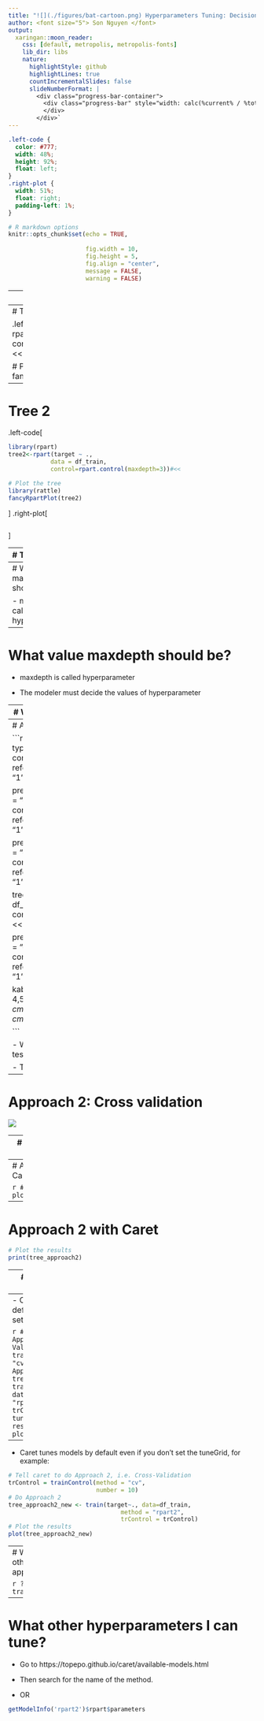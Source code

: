 ---
title: "![](./figures/bat-cartoon.png) Hyperparameters Tuning: Decision Tree"
author: <font size="5"> Son Nguyen </font>
output:
  xaringan::moon_reader:
    css: [default, metropolis, metropolis-fonts]
    lib_dir: libs
    nature:
      highlightStyle: github
      highlightLines: true
      countIncrementalSlides: false
      slideNumberFormat: |
        <div class="progress-bar-container">
          <div class="progress-bar" style="width: calc(%current% / %total% * 100%);">
          </div>
        </div>`
---

<style>

.remark-slide-content {
  background-color: #FFFFFF;
  border-top: 80px solid #F9C389;
  font-size: 17px;
  font-weight: 300;
  line-height: 1.5;
  padding: 1em 2em 1em 2em
}

.inverse {
  background-color: #696767;
  border-top: 80px solid #696767;
  text-shadow: none;
  background-image: url(https://github.com/goodekat/presentations/blob/master/2019-isugg-gganimate-spooky/figures/spider.png?raw=true);
	background-position: 50% 75%;
  background-size: 150px;
}

.your-turn{
  background-color: #8C7E95;
  border-top: 80px solid #F9C389;
  text-shadow: none;
  background-image: url(https://github.com/goodekat/presentations/blob/master/2019-isugg-gganimate-spooky/figures/spider.png?raw=true);
	background-position: 95% 90%;
  background-size: 75px;
}

.title-slide {
  background-color: #F9C389;
  border-top: 80px solid #F9C389;
  background-image: none;
}

.title-slide > h1  {
  color: #111111;
  font-size: 40px;
  text-shadow: none;
  font-weight: 400;
  text-align: left;
  margin-left: 15px;
  padding-top: 80px;
}
.title-slide > h2  {
  margin-top: -25px;
  padding-bottom: -20px;
  color: #111111;
  text-shadow: none;
  font-weight: 300;
  font-size: 35px;
  text-align: left;
  margin-left: 15px;
}
.title-slide > h3  {
  color: #111111;
  text-shadow: none;
  font-weight: 300;
  font-size: 25px;
  text-align: left;
  margin-left: 15px;
  margin-bottom: -30px;
}

</style>

```{css, echo=FALSE}
.left-code {
  color: #777;
  width: 48%;
  height: 92%;
  float: left;
}
.right-plot {
  width: 51%;
  float: right;
  padding-left: 1%;
}
```

```{r setup, include = FALSE}

# R markdown options
knitr::opts_chunk$set(echo = TRUE, 
                      
                      fig.width = 10,
                      fig.height = 5,
                      fig.align = "center", 
                      message = FALSE,
                      warning = FALSE)

```

---
# Data Preparation

```{r}
library(tidyverse)
library(rpart)
df = read_csv("../data/titanic.csv")

# Set the target variable
names(df)[8] <- 'target'

# Remove some columns
df <- df %>% select(-PassengerId, -Ticket, -Name, -Cabin)

# Correct variables' types
df$target <- factor(df$target)
df$Pclass = factor(df$Pclass)
df$Sex <- factor(df$Sex)
df$Embarked <- factor(df$Embarked)

# Handle missing values
df$Age[is.na(df$Age)] = mean(df$Age, na.rm = TRUE)

df = drop_na(df)

# Split the data to train and test
library(caret)
set.seed(00000)
splitIndex <- createDataPartition(df$target, p = .90, 
                                  list = FALSE)
df_train <- df[ splitIndex,]
df_test <- df[-splitIndex,]
```

---
# Tree 1

.left-code[
```{r step7, eval=FALSE}
library(rpart)
tree1<-rpart(target ~ ., 
            data = df_train,
            control=rpart.control(maxdepth=2))#<<

# Plot the tree
library(rattle)
fancyRpartPlot(tree1)
```
]
.right-plot[
```{r, ref.label = "step7", echo = FALSE, fig.height = 6, fig.width = 7}
```
]

---
# Tree 2

.left-code[
```{r step71, eval=FALSE}
library(rpart)
tree2<-rpart(target ~ ., 
            data = df_train,
            control=rpart.control(maxdepth=3))#<<

# Plot the tree
library(rattle)
fancyRpartPlot(tree2)
```
]
.right-plot[
```{r, ref.label = "step71", echo = FALSE, cache = FALSE, fig.height = 6, fig.width = 7}
```
]

---
# Tree 3

.left-code[
```{r step7111, eval=FALSE}
library(rpart)
tree3<-rpart(target ~ ., 
            data = df_train,
            control=rpart.control(maxdepth=5))#<<

# Plot the tree
library(rattle)
fancyRpartPlot(tree3)
```
]
.right-plot[
```{r, ref.label = "step7111", echo = FALSE, cache = FALSE, fig.height = 6, fig.width = 7}
```
]



---
# What value maxdepth should be?

- maxdepth is called hyperparameter

---
# What value maxdepth should be?

- maxdepth is called hyperparameter

- The modeler must decide the values of hyperparameter

---
# What value maxdepth should be?

- maxdepth is called hyperparameter

- The modeler must decide the values of hyperparameter

- What is the best value for maxdepth? 


---
# Approach 1:  Test them on the test

```{r, echo=FALSE, eval=FALSE}
pred1 <- predict(tree1, df_test, type = "class")
cm1 <- confusionMatrix(data = pred1, reference = df_test$target, positive = "1")

pred2 <- predict(tree2, df_test, type = "class")
cm2 <- confusionMatrix(data = pred2, reference = df_test$target, positive = "1")

pred3 <- predict(tree3, df_test, type = "class")
cm3 <- confusionMatrix(data = pred3, reference = df_test$target, positive = "1")

tree4<-rpart(target ~ ., 
            data = df_train,
            control=rpart.control(maxdepth=4))#<<

pred4 <- predict(tree4, df_test, type = "class")
cm4 <- confusionMatrix(data = pred4, reference = df_test$target, positive = "1")

kable(data.frame(maxdepth = c(2,3, 4,5), Accuracy=c(cm1$overall[1],
                                                 cm2$overall[1],
                                                 cm4$overall[1],
                                                 cm3$overall[1])))

```


- We cheated a little bit by using the test data for hyperparameter tuning

- This is not recommended! 

---
# Approach 2: Cross validation

![](grid_search_cross_validation.png)

---
# Approach 2 with Caret

```{r}
# Decide the range of the maxdepth to search for the best
tuneGrid = expand.grid(maxdepth = 2:10)

# Tell caret to do Approach 2, i.e. Cross-Validation
trControl = trainControl(method = "cv",
                         number = 10)


# Do Approach 2 
tree_approach2 <- train(target~., data=df_train, 
                                method = "rpart2", 
                                trControl = trControl,
                                tuneGrid = tuneGrid)
```

---
# Approach 2 with Caret

```{r}
# Plot the results
plot(tree_approach2)
```

---
# Approach 2 with Caret

```{r}
# Plot the results
print(tree_approach2)
```

---
# Evaluate the tuned model

- By default, the tuned model will go with the `maxdepth` that gives the highest accuracy. 

```{r}
pred <- predict(tree_approach2, df_test)

cm <- confusionMatrix(data = pred, reference = df_test$target, positive = "1")

cm$overall[1]
```

---
- Caret tunes models by default even if you don't set the tuneGrid

```{r, eval=FALSE}
# Tell caret to do Approach 2, i.e. Cross-Validation
trControl = trainControl(method = "cv",
                         number = 10)
# Do Approach 2 
tree_approach2_new <- train(target~., data=df_train, 
                                method = "rpart2", 
                                trControl = trControl,
                                tuneGrid = tuneGrid)
# Plot the results
plot(tree_approach2_new)
```

---
- Caret tunes models by default even if you don't set the tuneGrid, for example:

```{r, echo=FALSE}
# Tell caret to do Approach 2, i.e. Cross-Validation
trControl = trainControl(method = "cv",
                         number = 10)
# Do Approach 2 
tree_approach2_new <- train(target~., data=df_train, 
                                method = "rpart2", 
                                trControl = trControl)
# Plot the results
plot(tree_approach2_new)
```

---
# What are other approaches?

```{r, eval=FALSE}
?trainControl
```

---
# What other hyperparameters I can tune?

- Go to https://topepo.github.io/caret/available-models.html

- Then search for the name of the method. 

- OR


```{r}
getModelInfo('rpart2')$rpart$parameters
```

